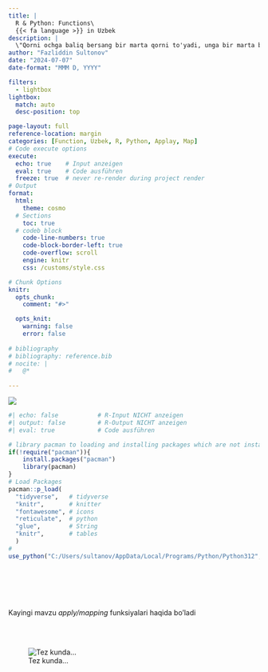 ```yaml
---
title: |
  R & Python: Functions\
  {{< fa language >}} in Uzbek
description: | 
  \"Qorni ochga baliq bersang bir marta qorni to'yadi, unga bir marta baliq tutishni o'rgatsang, hech qachon och qolmaydi.\"  <br> ~ Laotse.
author: "Fazliddin Sultonov"
date: "2024-07-07"
date-format: "MMM D, YYYY"

filters:
  - lightbox
lightbox: 
  match: auto
  desc-position: top

page-layout: full
reference-location: margin
categories: [Function, Uzbek, R, Python, Applay, Map]
# Code execute options
execute: 
  echo: true    # Input anzeigen
  eval: true    # Code ausführen
  freeze: true  # never re-render during project render
# Output
format: 
  html:
    theme: cosmo
  # Sections
    toc: true
  # codeb block
    code-line-numbers: true
    code-block-border-left: true
    code-overflow: scroll
    engine: knitr
    css: /customs/style.css

# Chunk Options
knitr:
  opts_chunk:
    comment: "#>" 

  opts_knit: 
    warning: false
    error: false
    
# bibliography
# bibliography: reference.bib
# nocite: |
#   @*
  
---
```



![](pic/apply.png){.nolightbox}
```r
#| echo: false           # R-Input NICHT anzeigen      
#| output: false         # R-Output NICHT anzeigen 
#| eval: true            # Code ausführen

# library pacman to loading and installing packages which are not installed
if(!require("pacman")){
    install.packages("pacman")
    library(pacman)
}
# Load Packages
pacman::p_load(
  "tidyverse",   # tidyverse 
  "knitr",       # knitter
  "fontawesome", # icons
  "reticulate",  # python
  "glue",        # String
  "knitr",       # tables
  )     
#
use_python("C:/Users/sultanov/AppData/Local/Programs/Python/Python312", required = TRUE) # für Python
```

<br><br><br><br>

Kayingi mavzu *apply/mapping* funksiyalari haqida bo'ladi

<br><br>

![Tez kunda...](pic/comingsoon.png){fig-alt="Click for zooming"}



